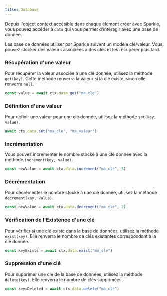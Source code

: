 ```yaml
---
title: Database
---
```


Depuis l'object context accèsible dans chaque élement créer avec Sparkle, vous pouvez accéder à `data` qui vous permet d'intéragir avec une base de donnée.

Les base de données utiliser par Sparkle suivent un modèle clé/valeur. Vous pouvez stocker des valeurs associées à des clés et les récupérer plus tard.

### Récupération d'une valeur

Pour récupérer la valeur associée à une clé donnée, utilisez la méthode `get(key)`. Cette méthode renverra la valeur si la clé existe, sinon elle renverra `null`.

```javascript
const value = await ctx.data.get("ma_cle")
```

### Définition d'une valeur

Pour définir une valeur pour une clé donnée, utilisez la méthode `set(key, value)`.

```javascript
await ctx.data.set("ma_cle", "ma_valeur")
```

### Incrémentation

Vous pouvez incrémenter le nombre stocké à une clé donnée avec la méthode `increment(key, value)`.

```javascript
const newValue = await ctx.data.increment("ma_cle", 5)
```

### Décrémentation

Pour décrémenter le nombre stocké à une clé donnée, utilisez la méthode `decrement(key, value)`.

```javascript
const newValue = await ctx.data.decrement("ma_cle", 2)
```

### Vérification de l'Existence d'une clé

Pour vérifier si une clé existe dans la base de données, utilisez la méthode `exist(key)`. Elle renverra le nombre de clés existantes correspondant à la clé donnée.

```javascript
const keyExists = await ctx.data.exist("ma_cle")
```

### Suppression d'une clé

Pour supprimer une clé de la base de données, utilisez la méthode `delete(key)`. Elle renverra le nombre de clés supprimées.

```javascript
const keysDeleted = await ctx.data.delete("ma_cle")
```
